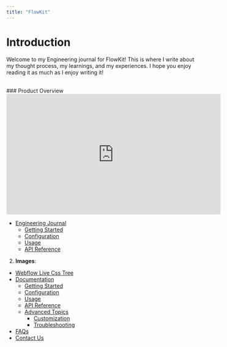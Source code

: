 ```yaml
---
title: "FlowKit"
---
```


# Introduction
Welcome to my Engineering journal for FlowKit! This is where I write about my thought process, my learnings, and my experiences. I hope you enjoy reading it as much as I enjoy writing it!

<br/>


<div style={{ display: 'flex' , flexDirection: 'Column', justifyContent: 'center' , alignItems: 'center'}}>
### Product Overview
<br/>
 <iframe width="560" height="315" src="https://www.youtube.com/embed/SbVq1tG4xOE" title="YouTube video player" frameborder="0" allow="accelerometer; autoplay; clipboard-write; encrypted-media; gyroscope; picture-in-picture; web-share" allowfullscreen></iframe>
</div>


- [Engineering Journal](/Journal)
  - [Getting Started](/getting-started)
  - [Configuration](/configuration)
  - [Usage](/usage)
  - [API Reference](/api-reference)

2. **Images**:
- [Webflow Live Css Tree](/LiveTree)
- [Documentation](/#documentation)
  - [Getting Started](/getting-started)
  - [Configuration](/configuration)
  - [Usage](/usage)
  - [API Reference](/api-reference)
  - [Advanced Topics](/advanced-topics)
    - [Customization](/customization)
    - [Troubleshooting](/troubleshooting)
- [FAQs](/#faqs)
- [Contact Us](/#contact-us)
